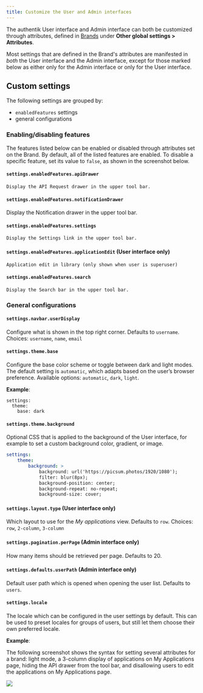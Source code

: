 ```yaml
---
title: Customize the User and Admin interfaces
---
```


The authentik User interface and Admin interface can both be customized through attributes, defined in [Brands](../../../sys-mgmt/brands.md) under **Other global settings > Attributes**.

Most settings that are defined in the Brand's attributes are manifested in _both_ the User interface and the Admin interface, except for those marked below as either only for the Admin interface or only for the User interface.

## Custom settings

The following settings are grouped by:

- `enabledFeatures` settings
- general configurations

### Enabling/disabling features

The features listed below can be enabled or disabled through attributes set on the Brand. By default, all of the listed features are enabled. To disable a specific feature, set its value to `false`, as shown in the screenshot below.

#### `settings.enabledFeatures.apiDrawer`

    Display the API Request drawer in the upper tool bar.

#### `settings.enabledFeatures.notificationDrawer`

Display the Notification drawer in the upper tool bar.

#### `settings.enabledFeatures.settings`

    Display the Settings link in the upper tool bar.

#### `settings.enabledFeatures.applicationEdit` (User interface only)

    Application edit in library (only shown when user is superuser)

#### `settings.enabledFeatures.search`

    Display the Search bar in the upper tool bar.

### General configurations

#### `settings.navbar.userDisplay`

Configure what is shown in the top right corner. Defaults to `username`. Choices: `username`, `name`, `email`

#### `settings.theme.base`

Configure the base color scheme or toggle between dark and light modes. The default setting is `automatic`, which adapts based on the user’s browser preference. Available options: `automatic`, `dark`, `light`.

**Example**:

```
settings:
  theme:
    base: dark
```

#### `settings.theme.background`

Optional CSS that is applied to the background of the User interface, for example to set a custom background color, gradient, or image.

```yaml
settings:
    theme:
        background: >
            background: url('https://picsum.photos/1920/1080');
            filter: blur(8px);
            background-position: center;
            background-repeat: no-repeat;
            background-size: cover;
```

#### `settings.layout.type` (User interface only)

Which layout to use for the _My applications_ view. Defaults to `row`. Choices: `row`, `2-column`, `3-column`

#### `settings.pagination.perPage` (Admin interface only)

How many items should be retrieved per page. Defaults to 20.

#### `settings.defaults.userPath` (Admin interface only)

Default user path which is opened when opening the user list. Defaults to `users`.

#### `settings.locale`

The locale which can be configured in the user settings by default. This can be used to preset locales for groups of users, but still let them choose their own preferred locale.

**Example**:

The following screenshot shows the syntax for setting several attributes for a brand: light mode, a 3-column display of applications on My Applications page, hiding the API drawer from the tool bar, and disallowing users to edit the applications on My Applications page.

![](./global-attributes.png)


<Global />
